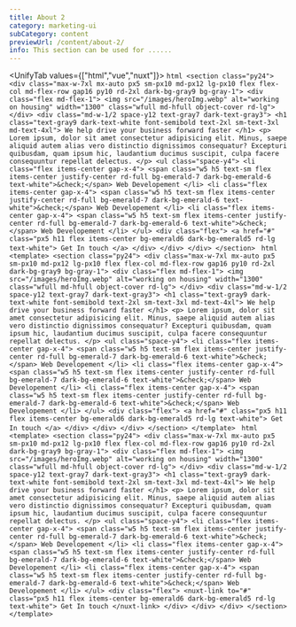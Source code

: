 ```yaml
---
title: About 2
category: marketing-ui
subCategory: content
previewUrl: /content/about-2/
info: This section can be used for ......
---
```


<UnifyTab values={["html","vue","nuxt"]}>
    <TabPanel value="html">
    ```html
    <section class="py24">
        <div class="max-w-7xl mx-auto px5 sm-px10 md-px12 lg-px10 flex flex-col md-flex-row gap16 py10 rd-2xl dark-bg-gray9 bg-gray-1">
            <div class="flex md-flex-1">
                <img src="/images/heroImg.webp" alt="working on housing" width="1300" class="wfull md-hfull object-cover rd-lg">
            </div>
            <div class="md-w-1/2 space-y12 text-gray7 dark-text-gray3">
                <h1 class="text-gray9 dark-text-white font-semibold text-2xl sm-text-3xl md-text-4xl">
                    We help drive your business forward faster
                </h1>
                <p>
                    Lorem ipsum, dolor sit amet consectetur adipisicing elit. Minus, saepe aliquid autem alias vero distinctio dignissimos consequatur? Excepturi quibusdam, quam ipsum hic, laudantium ducimus suscipit, culpa facere consequuntur repellat delectus.
                </p>
                <ul class="space-y4">
                    <li class="flex items-center gap-x-4">
                        <span class="w5 h5 text-sm flex items-center justify-center rd-full bg-emerald-7 dark-bg-emerald-6 text-white">&check;</span>
                        Web Developement
                    </li>
                    <li class="flex items-center gap-x-4">
                        <span class="w5 h5 text-sm flex items-center justify-center rd-full bg-emerald-7 dark-bg-emerald-6 text-white">&check;</span>
                        Web Developement
                    </li>
                    <li class="flex items-center gap-x-4">
                        <span class="w5 h5 text-sm flex items-center justify-center rd-full bg-emerald-7 dark-bg-emerald-6 text-white">&check;</span>
                        Web Developement
                    </li>
                </ul>
                <div class="flex">
                    <a href="#" class="px5 h11 flex items-center bg-emerald6 dark-bg-emerald5 rd-lg text-white">
                        Get In touch
                    </a>
                </div>
            </div>
        </div>
    </section>
    ```
    </TabPanel>
    <TabPanel value="vue">
    ```html
    <template>
        <section class="py24">
            <div class="max-w-7xl mx-auto px5 sm-px10 md-px12 lg-px10 flex flex-col md-flex-row gap16 py10 rd-2xl dark-bg-gray9 bg-gray-1">
                <div class="flex md-flex-1">
                    <img src="/images/heroImg.webp" alt="working on housing" width="1300" class="wfull md-hfull object-cover rd-lg">
                </div>
                <div class="md-w-1/2 space-y12 text-gray7 dark-text-gray3">
                    <h1 class="text-gray9 dark-text-white font-semibold text-2xl sm-text-3xl md-text-4xl">
                        We help drive your business forward faster
                    </h1>
                    <p>
                        Lorem ipsum, dolor sit amet consectetur adipisicing elit. Minus, saepe aliquid autem alias vero distinctio dignissimos consequatur? Excepturi quibusdam, quam ipsum hic, laudantium ducimus suscipit, culpa facere consequuntur repellat delectus.
                    </p>
                    <ul class="space-y4">
                        <li class="flex items-center gap-x-4">
                            <span class="w5 h5 text-sm flex items-center justify-center rd-full bg-emerald-7 dark-bg-emerald-6 text-white">&check;</span>
                            Web Developement
                        </li>
                        <li class="flex items-center gap-x-4">
                            <span class="w5 h5 text-sm flex items-center justify-center rd-full bg-emerald-7 dark-bg-emerald-6 text-white">&check;</span>
                            Web Developement
                        </li>
                        <li class="flex items-center gap-x-4">
                            <span class="w5 h5 text-sm flex items-center justify-center rd-full bg-emerald-7 dark-bg-emerald-6 text-white">&check;</span>
                            Web Developement
                        </li>
                    </ul>
                    <div class="flex">
                        <a href="#" class="px5 h11 flex items-center bg-emerald6 dark-bg-emerald5 rd-lg text-white">
                            Get In touch
                        </a>
                    </div>
                </div>
            </div>
        </section>
    </template>
    ```
    </TabPanel>
    <TabPanel value="nuxt">
    ```html
    <template>
        <section class="py24">
            <div class="max-w-7xl mx-auto px5 sm-px10 md-px12 lg-px10 flex flex-col md-flex-row gap16 py10 rd-2xl dark-bg-gray9 bg-gray-1">
                <div class="flex md-flex-1">
                    <img src="/images/heroImg.webp" alt="working on housing" width="1300" class="wfull md-hfull object-cover rd-lg">
                </div>
                <div class="md-w-1/2 space-y12 text-gray7 dark-text-gray3">
                    <h1 class="text-gray9 dark-text-white font-semibold text-2xl sm-text-3xl md-text-4xl">
                        We help drive your business forward faster
                    </h1>
                    <p>
                        Lorem ipsum, dolor sit amet consectetur adipisicing elit. Minus, saepe aliquid autem alias vero distinctio dignissimos consequatur? Excepturi quibusdam, quam ipsum hic, laudantium ducimus suscipit, culpa facere consequuntur repellat delectus.
                    </p>
                    <ul class="space-y4">
                        <li class="flex items-center gap-x-4">
                            <span class="w5 h5 text-sm flex items-center justify-center rd-full bg-emerald-7 dark-bg-emerald-6 text-white">&check;</span>
                            Web Developement
                        </li>
                        <li class="flex items-center gap-x-4">
                            <span class="w5 h5 text-sm flex items-center justify-center rd-full bg-emerald-7 dark-bg-emerald-6 text-white">&check;</span>
                            Web Developement
                        </li>
                        <li class="flex items-center gap-x-4">
                            <span class="w5 h5 text-sm flex items-center justify-center rd-full bg-emerald-7 dark-bg-emerald-6 text-white">&check;</span>
                            Web Developement
                        </li>
                    </ul>
                    <div class="flex">
                        <nuxt-link to="#" class="px5 h11 flex items-center bg-emerald6 dark-bg-emerald5 rd-lg text-white">
                            Get In touch
                        </nuxt-link>
                    </div>
                </div>
            </div>
        </section>
    </template>
    ```
    </TabPanel>
</UnifyTab>